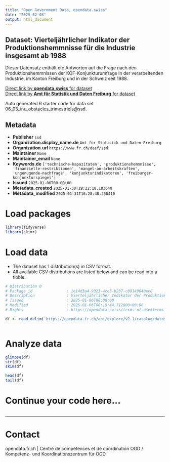 ```yaml
---
title: "Open Government Data, opendata.swiss"
date: "2025-02-03"
output: html_document
---
```


## Dataset: Vierteljährlicher Indikator der Produktionshemmnisse für die Industrie insgesamt ab 1988

Dieser Datensatz enthält die Antworten auf die Frage nach den Produktionshemmnissen der KOF-Konjunkturumfrage in der verarbeitenden Industrie, im Kanton Freiburg und in der Schweiz seit 1988.

[Direct link by **opendata.swiss** for dataset](https://opendata.swiss/de/dataset/vierteljahrlicher-indikator-der-produktionshemmnisse-fur-die-industrie-insgesamt-ab-1988)<br>
[Direct link by **Amt für Statistik und Daten Freiburg** for dataset](https://opendata.fr.ch/explore/dataset/06_03_inu_obstacles_trimestriels/)

Auto generated R starter code for data set 06_03_inu_obstacles_trimestriels@ssd.

## Metadata

- **Publisher** `ssd`
- **Organization.display_name.de** `Amt für Statistik und Daten Freiburg`
- **Organization.url** `https://www.fr.ch/deef/ssd`
- **Maintainer** `None`
- **Maintainer_email** `None`
- **Keywords.de** `['technische-kapazitaten', 'produktionshemmnisse', 'finanzielle-restriktionen', 'mangel-an-arbeitskraften', 'ungenugende-nachfrage', 'konjunkturindikatoren', 'freiburger-konjunkturspiegel']`
- **Issued** `2025-01-06T00:00:00`
- **Metadata_created** `2025-01-30T19:22:18.183640`
- **Metadata_modified** `2025-01-31T16:28:48.250410`


# Load packages

```r

library(tidyverse)
library(skimr)

```

# Load data

-   The dataset has 1 distribution(s) in CSV format.
-   All available CSV distributions are listed below and can be read into a tibble.

```r

# Distribution 0
# Package_id               : 1e14d3a4-9323-4ce5-b237-c89149840ec0
# Description              : Vierteljährlicher Indikator der Produktionshemmnisse für die Industrie insgesamt ab 1988 (csv)
# Issued                   : 2025-01-06T00:00:00
# Modified                 : 2025-01-06T08:15:44.712000+00:00
# Rights                   : https://opendata.swiss/terms-of-use#terms_by

df <- read_delim('https://opendata.fr.ch/api/explore/v2.1/catalog/datasets/06_03_inu_obstacles_trimestriels/exports/csv?use_labels=true')



```

# Analyze data

```r

glimpse(df)
str(df)
skim(df)

head(df)
tail(df)

```

# Continue your code here...

```r

```

------------------------------------------------------------------------

# Contact

opendata.fr.ch | Centre de compétences et de coordination OGD / Kompetenz- und Koordinationszentrum für OGD

